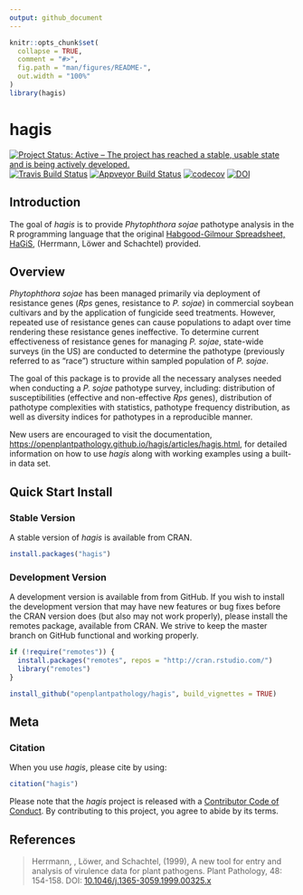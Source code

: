 ```yaml
---
output: github_document
---
```


<!-- README.md is generated from README.Rmd. Please edit that file -->

```r
knitr::opts_chunk$set(
  collapse = TRUE,
  comment = "#>",
  fig.path = "man/figures/README-",
  out.width = "100%"
)
library(hagis)
```

# hagis

[![Project Status: Active – The project has reached a stable, usable state and is being actively developed.](https://www.repostatus.org/badges/latest/active.svg)](https://www.repostatus.org/#active)
[![Travis Build Status](https://travis-ci.org/openplantpathology/hagis.svg?branch=master)](https://travis-ci.org/openplantpathology/hagis)
[![Appveyor Build Status](https://ci.appveyor.com/api/projects/status/qhkacm5n9twor80c/branch/master?svg=true)](https://ci.appveyor.com/project/adamhsparks/hagis/branch/master)
[![codecov](https://codecov.io/gh/openplantpathology/hagis/branch/master/graph/badge.svg)](https://codecov.io/gh/openplantpathology/hagis)
[![DOI](https://zenodo.org/badge/164751172.svg)](https://zenodo.org/badge/latestdoi/164751172)

## Introduction

The goal of _hagis_ is to provide _Phytophthora sojae_ pathotype analysis in the R programming language that the original [Habgood-Gilmour Spreadsheet, HaGiS](https://onlinelibrary.wiley.com/doi/full/10.1046/j.1365-3059.1999.00325.x), (Herrmann, Löwer and Schachtel) provided.

## Overview

_Phytophthora sojae_ has been managed primarily via deployment of resistance genes (_Rps_ genes, resistance to _P. sojae_) in commercial soybean cultivars and by the application of fungicide seed treatments. However, repeated use of resistance genes can cause populations to adapt over time rendering these resistance genes ineffective. To determine current effectiveness of resistance genes for managing _P. sojae_, state-wide surveys (in the US) are conducted to determine the pathotype (previously referred to as "race") structure within sampled population of _P. sojae_.

The goal of this package is to provide all the necessary analyses needed when conducting a _P. sojae_ pathotype survey, including: distribution of susceptibilities (effective and non-effective _Rps_ genes), distribution of pathotype complexities with statistics, pathotype frequency distribution, as well as diversity indices for pathotypes in a reproducible manner.

New users are encouraged to visit the documentation, <https://openplantpathology.github.io/hagis/articles/hagis.html>, for detailed information on how to use _hagis_ along with working examples using a built-in data set.

## Quick Start Install 

### Stable Version

A stable version of _hagis_ is available from CRAN.

```r
install.packages("hagis")
```
### Development Version

A development version is available from from GitHub. If you wish to install the development version that may have new features or bug fixes before the CRAN version does (but also may not work properly), please install the remotes package, available from CRAN. We strive to keep the master branch on GitHub functional and working properly.


``` r
if (!require("remotes")) {
  install.packages("remotes", repos = "http://cran.rstudio.com/")
  library("remotes")
}

install_github("openplantpathology/hagis", build_vignettes = TRUE)
```

## Meta

### Citation

When you use _hagis_, please cite by using:

```r
citation("hagis")
```

Please note that the _hagis_ project is released with a
[Contributor Code of Conduct](CODE_OF_CONDUCT.md).
By contributing to this project, you agree to abide by its terms.

## References

> Herrmann, , Löwer, and Schachtel, (1999), A new tool for entry and analysis of virulence data for plant pathogens. Plant Pathology, 48: 154-158. DOI: [10.1046/j.1365-3059.1999.00325.x](https://doi.org/10.1046/j.1365-3059.1999.00325.x)
